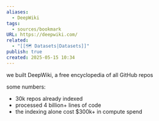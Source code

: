 ```yaml
---
aliases:
  - DeepWiki
tags:
  - sources/bookmark
URL: https://deepwiki.com/
related:
  - "[[🗺️ Datasets|Datasets]]"
publish: true
created: 2025-05-15 10:34
---
```


we built DeepWiki, a free encyclopedia of all GitHub repos

some numbers:
- 30k repos already indexed
- processed 4 billion+ lines of code
- the indexing alone cost $300k+ in compute spend